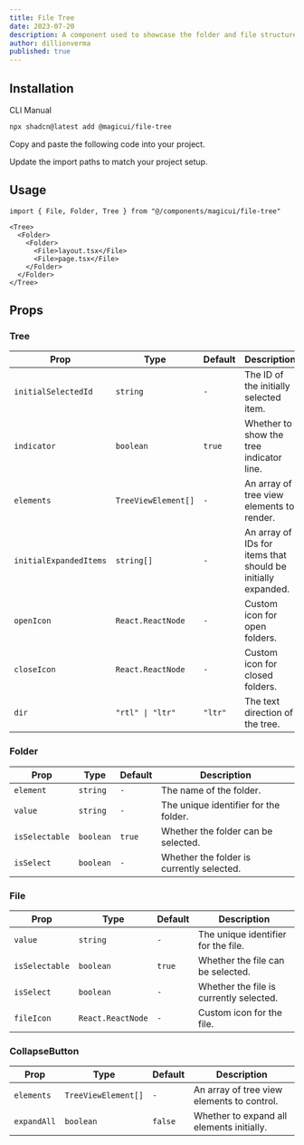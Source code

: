 ```yaml
---
title: File Tree
date: 2023-07-20
description: A component used to showcase the folder and file structure of a directory.
author: dillionverma
published: true
---
```


<ComponentPreview name="file-tree-demo" />

## Installation

<Tabs defaultValue="cli">

<TabsList>
  <TabsTrigger value="cli">CLI</TabsTrigger>
  <TabsTrigger value="manual">Manual</TabsTrigger>
</TabsList>
<TabsContent value="cli">

```bash
npx shadcn@latest add @magicui/file-tree
```

</TabsContent>

<TabsContent value="manual">

<Steps>

<Step>Copy and paste the following code into your project.</Step>

<ComponentSource name="file-tree" />

<Step>Update the import paths to match your project setup.</Step>

</Steps>

</TabsContent>

</Tabs>

## Usage

```tsx showLineNumbers
import { File, Folder, Tree } from "@/components/magicui/file-tree"
```

```tsx showLineNumbers
<Tree>
  <Folder>
    <Folder>
      <File>layout.tsx</File>
      <File>page.tsx</File>
    </Folder>
  </Folder>
</Tree>
```

## Props

### Tree

| Prop                   | Type                | Default | Description                                                  |
| ---------------------- | ------------------- | ------- | ------------------------------------------------------------ |
| `initialSelectedId`    | `string`            | `-`     | The ID of the initially selected item.                       |
| `indicator`            | `boolean`           | `true`  | Whether to show the tree indicator line.                     |
| `elements`             | `TreeViewElement[]` | `-`     | An array of tree view elements to render.                    |
| `initialExpandedItems` | `string[]`          | `-`     | An array of IDs for items that should be initially expanded. |
| `openIcon`             | `React.ReactNode`   | `-`     | Custom icon for open folders.                                |
| `closeIcon`            | `React.ReactNode`   | `-`     | Custom icon for closed folders.                              |
| `dir`                  | `"rtl" \| "ltr"`    | `"ltr"` | The text direction of the tree.                              |

### Folder

| Prop           | Type      | Default | Description                               |
| -------------- | --------- | ------- | ----------------------------------------- |
| `element`      | `string`  | `-`     | The name of the folder.                   |
| `value`        | `string`  | `-`     | The unique identifier for the folder.     |
| `isSelectable` | `boolean` | `true`  | Whether the folder can be selected.       |
| `isSelect`     | `boolean` | `-`     | Whether the folder is currently selected. |

### File

| Prop           | Type              | Default | Description                             |
| -------------- | ----------------- | ------- | --------------------------------------- |
| `value`        | `string`          | `-`     | The unique identifier for the file.     |
| `isSelectable` | `boolean`         | `true`  | Whether the file can be selected.       |
| `isSelect`     | `boolean`         | `-`     | Whether the file is currently selected. |
| `fileIcon`     | `React.ReactNode` | `-`     | Custom icon for the file.               |

### CollapseButton

| Prop        | Type                | Default | Description                                |
| ----------- | ------------------- | ------- | ------------------------------------------ |
| `elements`  | `TreeViewElement[]` | `-`     | An array of tree view elements to control. |
| `expandAll` | `boolean`           | `false` | Whether to expand all elements initially.  |
